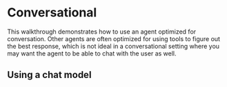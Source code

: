 # Conversational

This walkthrough demonstrates how to use an agent optimized for conversation. Other agents are often optimized for using tools to figure out the best response, which is not ideal in a conversational setting where you may want the agent to be able to chat with the user as well.


<Example/>


## Using a chat model

<ChatExample/>

